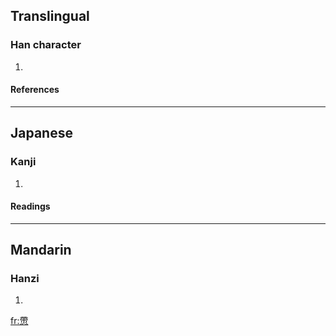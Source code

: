 ==Translingual==
===Han character===
{{Han char|rn=61|rad=心|as=11|sn=15|four=|canj=大心月中心 (KPBLP)}}
# {{defn|Han|sort=心11}}
====References====
{{Han ref|kx=0400.170|dkj=11147|dj=0740.100|hdz=42341.050|uh=6178|ud=24952}}
----
==Japanese==
===Kanji===
{{ja-kanji|grade=|rs=心11}}
# {{defn|Japanese}} 
====Readings====
{{ja-readings|on=[[てい]] (tei), [[だい]] (dai), [[せい]] (sei), [[たい]] (tai)|kun=[[たかい]] (takai), [[きわまる]] (kiwamaru), [[おとる]] (otoru)}}
----
==Mandarin==
===Hanzi===
{{cmn-hanzi|pin=[[dì]] ([[di4]]), [[zhé]] ([[zhe2]])|wg=ti<sup>4</sup>, che<sup>2</sup>}}
# {{defn|Mandarin}}

[[fr:慸]]